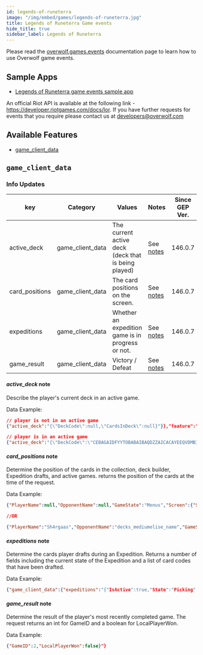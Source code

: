 ```yaml
---
id: legends-of-runeterra
image: "/img/embed/games/legends-of-runeterra.jpg"
title: Legends of Runeterra Game events
hide_title: true
sidebar_label: Legends of Runeterra
---
```


<!-- GENERATED USING /scripts/generate.js -->

<head>
  <meta name="keywords" content="API for Legends of Runeterra, Legends of Runeterra API, SDK for Legends of Runeterra, Legends of Runeterra SDK"/>
</head>

<GameInfo gameID={21620} showCompliance={true} showDocs={false}/>

Please read the [overwolf.games.events](../events) documentation page to learn how to use Overwolf game events.

## Sample Apps
* [Legends of Runeterra game events sample app](https://github.com/overwolf/events-sample-apps)

An official Riot API is available at the following link - https://developer.riotgames.com/docs/lor.
If you have further requests for events that you require please contact us at developers@overwolf.com

## Available Features

* [game_client_data](#game_client_data)

## `game_client_data`

### Info Updates

key            | Category         | Values                               | Notes                            | Since GEP Ver. |
-------------- | -----------------| ------------------------------------ | -------------------------------- | -------------  | 
active_deck    | game_client_data | The current active deck (deck that is being played) | See [notes](#active_deck-note)   | 146.0.7 |
card_positions | game_client_data | The card positions on the screen.    | See [notes](#card_positions-note)|   146.0.7      |
expeditions    | game_client_data | Whether an expedition game is in progress or not. | See [notes](#expeditions-note)   | 146.0.7  |
game_result    | game_client_data | Victory / Defeat                     | See [notes](#game_result-note)   |   146.0.7      |

#### *active_deck* note

Describe the player's current deck in an active game.

Data Example:

```json
// player is not in an active game
{"active_deck":"{\"DeckCode\":null,\"CardsInDeck\":null}"}},"feature":"game_client_data"}

// player is in an active game
{"active_deck":"{\"DeckCode\":\"CEBAGAIDFYYTOBABAIBAQDZZAICACAYEEQVDMBIBAIFQYJBFHAAQCAICEE\",\"CardsInDeck\":{\"01NX046\":3,\"01NX049\":3,\"01NX055\":3,\"01IO002\":3,\"01IO008\":3,\"01IO015\":3,\"01IO057\":3,\"01NX004\":2,\"01NX036\":2,\"01NX042\":2,\"01NX054\":2,\"01IO011\":2,\"01IO012\":2,\"01IO036\":2,\"01IO037\":2,\"01IO056\":2,\"01IO033\":1}}"}},"feature":"game_client_data"}
```

#### *card_positions* note

Determine the position of the cards in the collection, deck builder, Expedition drafts, and active games. returns the position of the cards at the time of the request.

Data Example:

```json
{"PlayerName":null,"OpponentName":null,"GameState":"Menus","Screen":{"ScreenWidth":1920,"ScreenHeight":1080},"Rectangles":[]}"}

//OR 

{"PlayerName":"Sh4rgaas","OpponentName":"decks_mediumelise_name","GameState":"InProgress","Screen":{"ScreenWidth":1920,"ScreenHeight":1080},"Rectangles":[{"CardID":1510579131,"CardCode":"face","TopLeftX":179,"TopLeftY":481,"Width":117,"Height":117,"LocalPlayer":true},{"CardID":1487329530,"CardCode":"face","TopLeftX":179,"TopLeftY":716,"Width":117,"Height":117,"LocalPlayer":false}]}"}
```

#### *expeditions* note

Determine the cards player drafts during an Expedition.
Returns a number of fields including the current state of the Expedition and a list of card codes that have been drafted.

Data Example:

```json
{"game_client_data":{"expeditions":"{"IsActive":true,"State":"Picking","Record":[],"DraftPicks":[],"Deck":[],"Games":0,"Wins":0,"Losses":0}"}}
```

#### *game_result* note

Determine the result of the player's most recently completed game.
The request returns an int for GameID and a boolean for LocalPlayerWon.

Data Example:

```json
{"GameID":2,"LocalPlayerWon":false}"}
```
